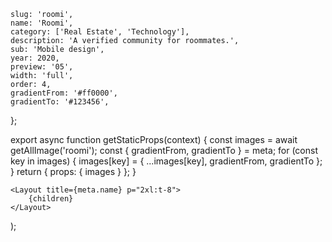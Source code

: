 
	slug: 'roomi',
	name: 'Roomi',
	category: ['Real Estate', 'Technology'],
	description: 'A verified community for roommates.',
	sub: 'Mobile design',
	year: 2020,
	preview: '05',
	width: 'full',
	order: 4,
	gradientFrom: '#ff0000',
	gradientTo: '#123456',
};

export async function getStaticProps(context) {
	const images = await getAllImage('roomi');
	const { gradientFrom, gradientTo } = meta;
	for (const key in images) {
		images[key] = { ...images[key], gradientFrom, gradientTo };
	}
	return { props: { images } };
}

	<Layout title={meta.name} p="2xl:t-8">
		{children}
	</Layout>
);

<Title
	text="Rent rooms and find roommates in a verified community."
	sub="Roomi 2021"
/>

<FullWidth>
	<Image {...props.images['01']} />
</FullWidth>

<Paragraph>
	<div>
		Roomi is the largest social network for roommates. It’s a dynamic
		marketplace where people can get verified, matched based on compatibility,
		search for their ideal rooms, and post their rooms for rent.
	</div>
	<div>
		We partnered with the Roomi team to revamp the mobile applications on iOS
		and Android, with a common goal to streamline user experience and maximize
		values to users.
	</div>
</Paragraph>

<Header>1 — Getting started</Header>

<RegularWidth>
	<TwoColumns>
		<Image {...props.images['02']} />
		<Image {...props.images['03']} />
	</TwoColumns>
</RegularWidth>

<Paragraph>
	After downloading the application, users can already browse listing without
	signing up. This lower the barrier to entry and enable users to get values out
	of the application immediately. The sign up experience is extremely simple
	with only a few basic questions. Users will then go through a phone
	verification to guarantee maximum security.
</Paragraph>

<Header>2 — Finding a place to stay</Header>

<RegularWidth>
	<TwoColumns>
		<Image {...props.images['04']} />
		<Image {...props.images['05']} />
	</TwoColumns>
</RegularWidth>

<Paragraph>
	To find rooms and apartments, users go to the very first tab - Listings. Here
	users can scroll through thousands of listings with a high-level overview with
	important information. Tapping on each listing reveals a detailed screen that
	show case comprehensive and well-organized information, such as layouts,
	capacity, host profile, amenities, house rules, transportations, and more.
</Paragraph>

<RegularWidth>
	<TwoColumns>
		<Image {...props.images['06']} />
		<Image {...props.images['07']} />
	</TwoColumns>
</RegularWidth>

<Paragraph>
	To ensure that we are showing the best results. We have designed a robust
	filtering system, which enable users to tailor their search in various
	requirements, such as Location, neighborhood, listing type, number of beds,
	baths, budget, etc.
</Paragraph>

<Header>3 — Searching for roomate</Header>

<FullWidth>
	<Image {...props.images['08']} />
</FullWidth>

<Paragraph>
	Finding a roommate is like dating. We use an algorithm to give you the best
	roommate matches. The experience is gamified to make the search fun. We
	designed a rich profile experience that brings out diverse personalities.
</Paragraph>

<RegularWidth>
	<Image {...props.images['09']} />
</RegularWidth>

<Header>4 — Getting verified</Header>

<RegularWidth>
	<Image {...props.images['10']} />
</RegularWidth>

<Paragraph>
	Roomi’s biggest value proposition is being the safest social network with
	robust background verifications. We created digital touch points that appeared
	at the right moments to educate users about how Roomi verifies users and at
	the same time, prompt user to get verified.
</Paragraph>

<Header>5 — Boosts</Header>

<RegularWidth>
	<Image {...props.images['11']} />
</RegularWidth>
